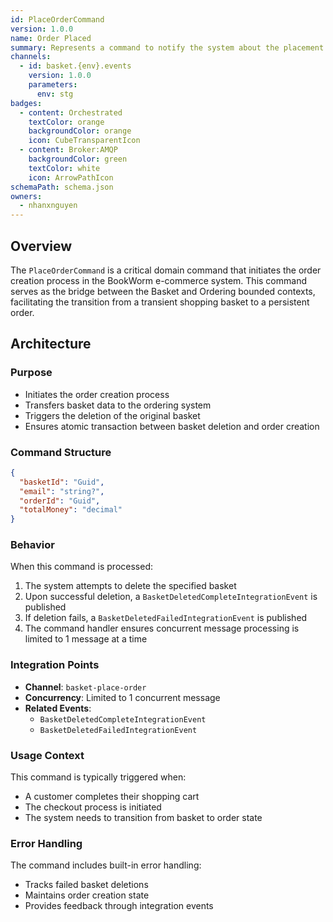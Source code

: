 ```yaml
---
id: PlaceOrderCommand
version: 1.0.0
name: Order Placed
summary: Represents a command to notify the system about the placement of an order
channels:
  - id: basket.{env}.events
    version: 1.0.0
    parameters:
      env: stg
badges:
  - content: Orchestrated
    textColor: orange
    backgroundColor: orange
    icon: CubeTransparentIcon
  - content: Broker:AMQP
    backgroundColor: green
    textColor: white
    icon: ArrowPathIcon
schemaPath: schema.json
owners:
  - nhanxnguyen
---
```


## Overview

The `PlaceOrderCommand` is a critical domain command that initiates the order creation process in the BookWorm e-commerce system. This command serves as the bridge between the Basket and Ordering bounded contexts, facilitating the transition from a transient shopping basket to a persistent order.

## Architecture

<NodeGraph />

### Purpose

- Initiates the order creation process
- Transfers basket data to the ordering system
- Triggers the deletion of the original basket
- Ensures atomic transaction between basket deletion and order creation

### Command Structure

```json title="Event Message"
{
  "basketId": "Guid",
  "email": "string?",
  "orderId": "Guid",
  "totalMoney": "decimal"
}
```

### Behavior

When this command is processed:

1. The system attempts to delete the specified basket
2. Upon successful deletion, a `BasketDeletedCompleteIntegrationEvent` is published
3. If deletion fails, a `BasketDeletedFailedIntegrationEvent` is published
4. The command handler ensures concurrent message processing is limited to 1 message at a time

### Integration Points

- **Channel**: `basket-place-order`
- **Concurrency**: Limited to 1 concurrent message
- **Related Events**:
  - `BasketDeletedCompleteIntegrationEvent`
  - `BasketDeletedFailedIntegrationEvent`

### Usage Context

This command is typically triggered when:

- A customer completes their shopping cart
- The checkout process is initiated
- The system needs to transition from basket to order state

### Error Handling

The command includes built-in error handling:

- Tracks failed basket deletions
- Maintains order creation state
- Provides feedback through integration events
